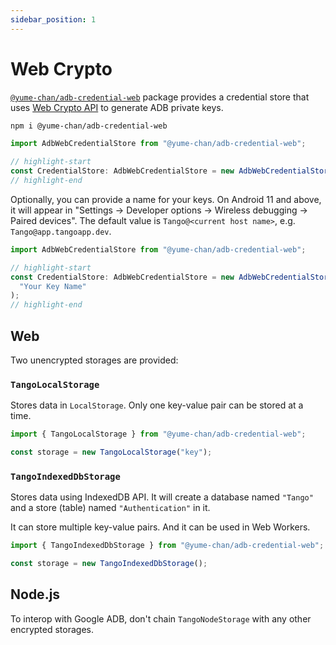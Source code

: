 ```yaml
---
sidebar_position: 1
---
```


# Web Crypto


[`@yume-chan/adb-credential-web`](https://www.npmjs.com/package/@yume-chan/adb-credential-web) package provides a credential store that uses [Web Crypto API](https://developer.mozilla.org/en-US/docs/Web/API/Web_Crypto_API) to generate ADB private keys.

<CanIUse feature="cryptography" />

```sh npm2yarn
npm i @yume-chan/adb-credential-web
```

```ts transpile
import AdbWebCredentialStore from "@yume-chan/adb-credential-web";

// highlight-start
const CredentialStore: AdbWebCredentialStore = new AdbWebCredentialStore();
// highlight-end
```

Optionally, you can provide a name for your keys. On Android 11 and above, it will appear in "Settings -> Developer options -> Wireless debugging -> Paired devices". The default value is `Tango@<current host name>`, e.g. `Tango@app.tangoapp.dev`.

```ts transpile
import AdbWebCredentialStore from "@yume-chan/adb-credential-web";

// highlight-start
const CredentialStore: AdbWebCredentialStore = new AdbWebCredentialStore(
  "Your Key Name"
);
// highlight-end
```

## Web

Two unencrypted storages are provided:

### `TangoLocalStorage`

Stores data in `LocalStorage`. Only one key-value pair can be stored at a time.

```ts transpile
import { TangoLocalStorage } from "@yume-chan/adb-credential-web";

const storage = new TangoLocalStorage("key");
```

### `TangoIndexedDbStorage`

Stores data using IndexedDB API. It will create a database named `"Tango"` and a store (table) named `"Authentication"` in it.

It can store multiple key-value pairs. And it can be used in Web Workers.

```ts transpile
import { TangoIndexedDbStorage } from "@yume-chan/adb-credential-web";

const storage = new TangoIndexedDbStorage();
```

## Node.js

To interop with Google ADB, don't chain `TangoNodeStorage` with any other encrypted storages.
